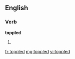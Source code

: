 ==English==

===Verb===
'''toppled'''

# {{past of|topple}}

[[fr:toppled]]
[[mg:toppled]]
[[vi:toppled]]